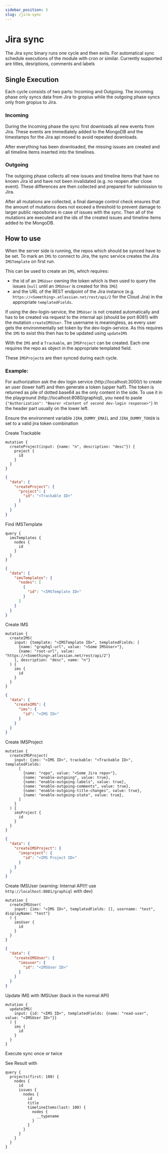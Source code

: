```yaml
---
sidebar_position: 3
slug: /jira-sync
---
```


# Jira sync

The Jira sync binary runs one cycle and then exits.
For automatical sync schedule executions of the module with cron or similar.
Currently supported are titles, desriptions, comments and labels

## Single Execution

Each cycle consists of two parts: Incoming and Outgoing.
The incoming phase only syncs data from Jira to gropius while the outgoing phase syncs only from gropius to Jira.

### Incoming

During the Incoming phase the sync first downloads all new events from Jira.
These events are immediately added to the MongoDB and the timestamps for the Jira api moved to avoid repeated downloads.

After everything has been downloaded, the missing issues are created and all timeline items inserted into the timelines.

### Outgoing

The outgoing phase collects all new issues and timeline items that have no known Jira id and have not been invalidated (e.g. no reopen after close event).
These differences are then collected and prepared for submission to Jira.

After all mutations are collected, a final damage control check ensures that the amount of mutations does not exceed a threshold to prevent damage to larger public repositories in case of issues with the sync.
Then all of the mutations are executed and the ids of the created issues and timeline items added to the MongoDB.

## How to use

When the server side is running, the repos which should be synced have to be set.
To mark an `IMS` to connect to Jira, the sync service creates the Jira `IMSTemplate` on first run.

This can be used to create an `IMS`, which requires:
* the id of an `IMSUser` owning the token which is then used to query the issues (`null` until an `IMSUser` is created for this `IMS`)
* and the URL of the REST endpoint of the Jira instance (e.g. `https://<Something>.atlassian.net/rest/api/2` for the Cloud Jira)
in the appropriate `templatedFields`.

If using the dev-login-service, the `IMSUser` is not created automatically and has to be created via request to the internal api (should be port 8081) with the mutation `createIMSUser`.
The username is meaningless, as every user gets the environmentally set token by the dev-login-service.
As this requires the `IMS` to exist this then has to be updated using `updateIMS`

With the `IMS` and a `Trackable`, an `IMSProject` can be created. Each one requires the repo as object in the appropriate templated field.

These `IMSProject`s are then synced during each cycle.

### Example:

For authorization ask the dev login service (http://localhost:3000/) to create an user (lower half) and then generate a token (upper half).
The token is returned as pile of dotted base64 as the only content in the side.
To use it in the playground (http://localhost:8080/graphiql), you need to paste `{"Authorization": "Bearer <Content of second dev-login response>"}` in the header part usually on the lower left.

Ensure the environment variable `JIRA_DUMMY_EMAIL` and `JIRA_DUMMY_TOKEN` is set to a valid jira token combination

Create Trackable
```
mutation {
  createProject(input: {name: "n", description: "desc"}) {
    project {
      id
    }
  }
}
```
```json
{
  "data": {
    "createProject": {
      "project": {
        "id": "<Trackable ID>"
      }
    }
  }
}
```

Find IMSTemplate
```gql
query {
  imsTemplates {
    nodes {
      id
    }
  }
}
```
```json
{
  "data": {
    "imsTemplates": {
      "nodes": [
        {
          "id": "<IMSTemplate ID>"
        }
      ]
    }
  }
}
```

Create IMS
```gql
mutation {
  createIMS(
    input: {template: "<IMSTemplate ID>", templatedFields: [
      {name: "graphql-url", value: "<Some IMSUser>"},
      {name: "root-url", value: "https://<Something>.atlassian.net/rest/api/2"}
    ], description: "desc", name: "n"}
  ) {
    ims {
      id
    }
  }
}
```
```json
{
  "data": {
    "createIMS": {
      "ims": {
        "id": "<IMS ID>"
      }
    }
  }
}
```

Create IMSProject
```gql
mutation {
  createIMSProject(
    input: {ims: "<IMS ID>", trackable: "<Trackable ID>", templatedFields:
      [
        {name: "repo", value: "<Some Jira repo>"},
        {name: "enable-outgoing", value: true},
        {name: "enable-outgoing-labels", value: true},
        {name: "enable-outgoing-comments", value: true},
        {name: "enable-outgoing-title-changes", value: true},
        {name: "enable-outgoing-state", value: true},
      ]
    }
  ) {
    imsProject {
      id
    }
  }
}
```
```json
{
  "data": {
    "createIMSProject": {
      "imsproject": {
        "id": "<IMS Project ID>"
      }
    }
  }
}
```

Create IMSUser (warning: Internal API!!! use `http://localhost:8081/graphiql` with dev)
```gql
mutation {
  createIMSUser(
    input: {ims: "<IMS ID>", templatedFields: [], username: "test", displayName: "test"}
  ) {
    imsUser {
      id
    }
  }
}
```
```json
{
  "data": {
    "createIMSUser": {
      "imsuser": {
        "id": "<IMSUser ID>"
      }
    }
  }
}
```

Update IMS with IMSUser (back in the normal API)
```gql
mutation {
  updateIMS(
    input: {id: "<IMS ID>", templatedFields: {name: "read-user", value: "<IMSUser ID>"}}
  ) {
    ims {
      id
    }
  }
}
```

Execute sync once or twice

See Result with
```gql
query {
  projects(first: 100) {
    nodes {
      id
      issues {
        nodes {
          id
          title
          timelineItems(last: 100) {
            nodes {
              __typename
            }
          }
        }
      }
    }
  }
}
```
